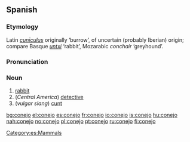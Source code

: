 == Spanish ==
===Etymology===
Latin ''[[cuniculus|cunīculus]]'' originally ‘burrow’, of uncertain (probably Iberian) origin; compare Basque ''[[untxi]]'' ‘rabbit’, Mozarabic ''conchair'' ‘greyhound’.

===Pronunciation===
{{IPA|/koˈnexo/}}

===Noun===
{{es-noun-m}}

# [[rabbit]]
# (''Central America'') [[detective]]
# (''vulgar slang'') [[cunt]]

[[Category:es:Mammals]]

[[bg:conejo]]
[[el:conejo]]
[[es:conejo]]
[[fr:conejo]]
[[io:conejo]]
[[is:conejo]]
[[hu:conejo]]
[[nah:conejo]]
[[no:conejo]]
[[pl:conejo]]
[[pt:conejo]]
[[ru:conejo]]
[[fi:conejo]]